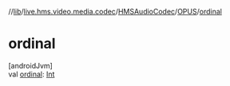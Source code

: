 //[lib](../../../../index)/[live.hms.video.media.codec](../../index)/[HMSAudioCodec](../index)/[OPUS](index)/[ordinal](ordinal)

# ordinal

[androidJvm]\
val [ordinal](ordinal): [Int](https://kotlinlang.org/api/latest/jvm/stdlib/kotlin/-int/index.html)
